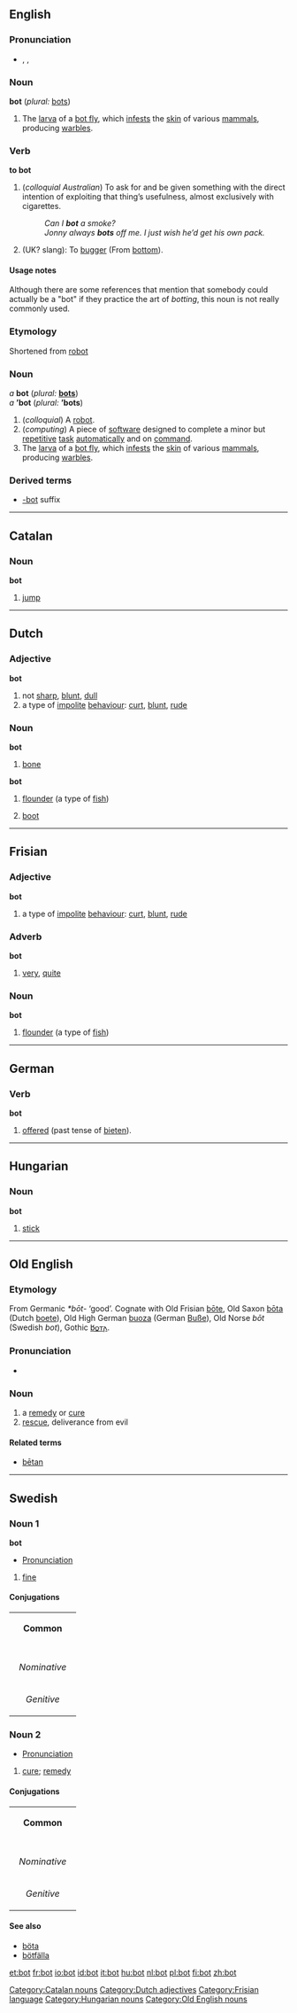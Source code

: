 ==English==
===Pronunciation===
*{{AHD|bŏt}}, {{IPA|/bɒt/}}, {{SAMPA|/bQt/}}

===Noun===
'''bot''' (''plural:'' [[bots]])

# The [[larva]] of a [[bot fly]], which [[infest]]s the [[skin]] of various [[mammal]]s, producing [[warble]]s.

===Verb===
'''to bot'''

# (''colloquial Australian'') To ask for and be given something with the direct intention of exploiting that thing’s usefulness, almost exclusively with cigarettes.
#: ''Can I '''bot''' a smoke?''
#: ''Jonny always '''bots''' off me. I just wish he’d get his own pack.''
#(UK? slang): To [[bugger]] (From [[bottom]]).

====Usage notes====
Although there are some references that mention that somebody could actually be a "bot" if they practice the art of ''botting'', this noun is not really commonly used.

===Etymology===
Shortened from [[robot]]

===Noun===
''a'' '''bot''' (''plural:'' '''[[bots]]''')<BR>
''a'' '''’bot''' (''plural:'' '''’bots''')

# (''colloquial'') A [[robot]].
# (''computing'') A piece of [[software]] designed to complete a minor but [[repetitive]] [[task]] [[automatically]] and on [[command]].
# The [[larva]] of a [[bot fly]], which [[infest]]s the [[skin]] of various [[mammal]]s, producing [[warble]]s.

===Derived terms===
*[[-bot]] suffix


----

==Catalan==
===Noun===
'''bot'''

# [[jump]]

[[Category:Catalan nouns]]


----

==Dutch==
[[Category:Dutch adjectives]]
===Adjective===
'''bot'''

# not [[sharp]], [[blunt]], [[dull]]
# a type of [[impolite]] [[behaviour]]: [[curt]], [[blunt]], [[rude]]

===Noun===
{{nl-noun|botten|botje}}
'''bot''' {{n}}
# [[bone]]

'''bot''' {{m}}

# [[flounder]] (a type of [[fish]])
# {{Flemish}} [[boot]]


----
==Frisian==
[[Category:Frisian language]]
===Adjective===
'''bot'''

# a type of [[impolite]] [[behaviour]]: [[curt]], [[blunt]], [[rude]]

===Adverb===
'''bot'''

# [[very]], [[quite]]

===Noun===
'''bot''' {{m}}

# [[flounder]] (a type of [[fish]])


----
==German==

===Verb===
'''bot'''

# [[offered]] (past tense of [[bieten]]).


----
==Hungarian==

===Noun===
'''bot'''

# [[stick]]

[[Category:Hungarian nouns]]


----
==Old English==

===Etymology===
From Germanic ''*bōt-'' ‘good’. Cognate with Old Frisian [[bote|bōte]], Old Saxon [[bota|bōta]] (Dutch [[boete]]), Old High German [[buoza]] (German [[Buße]]), Old Norse ''bōt'' (Swedish ''bot''), Gothic [[𐌱𐍉𐍄𐌰]].

===Pronunciation===
*{{IPA|/bo:t/}}

===Noun===
{{Unicode|'''bōt'''}} {{f}}
# a [[remedy]] or [[cure]]
# [[rescue]], deliverance from evil

====Related terms====
*[[betan|bētan]]

[[Category:Old English nouns]]


----

==Swedish==

===Noun 1===
'''bot'''
*[[Wiktionary:Swedish_pronunciation|Pronunciation]] {{IPA|/buːt/}} {{Audio|sv-bot.ogg|Audio}}
#[[fine]]

====Conjugations====
{| border=1 cellspacing=0
| bgcolor="#FFFFF0" colspan=5 align=center | '''Common'''
|-
|- bgcolor="#FFFFF0" align=center
! rowspan=2 | 
| colspan=2 width=105| Singular 
| colspan=2 | Plural
|- bgcolor="#FFFFF0" align=center
| width=105 | ''Indefinite'' 
| width=105 | ''Definite'' 
| width=105 |  ''Indefinite'' 
|  width=105 | ''Definite''
|- align=center
| width=105 bgcolor="#FFFFF0" | ''Nominative'' 
| [[bot]]
| [[boten]]
| [[böter]]
| [[böterna]]
|- align=center
| width=105 bgcolor="#FFFFF0" | ''Genitive'' 
| [[bots]]
| [[botens]]
| [[böters]]
| [[böternas]]
|}

===Noun 2===
*[[Wiktionary:Swedish_pronunciation|Pronunciation]] {{IPA|/buːt/}} {{Audio|sv-bot.ogg|Audio}}
#[[cure]]; [[remedy]]

====Conjugations====
{| border=1 cellspacing=0
| bgcolor="#FFFFF0" colspan=5 align=center | '''Common'''
|-
|- bgcolor="#FFFFF0" align=center
! rowspan=2 | 
| colspan=2 width=105| Singular 
| colspan=2 | Plural
|- bgcolor="#FFFFF0" align=center
| width=105 | ''Indefinite'' 
| width=105 | ''Definite'' 
| width=105 |  ''Indefinite'' 
|  width=105 | ''Definite''
|- align=center
| width=105 bgcolor="#FFFFF0" | ''Nominative'' 
| [[bot]]
| [[boten]]
| [[boter]]
| [[boterna]]
|- align=center
| width=105 bgcolor="#FFFFF0" | ''Genitive'' 
| [[bots]]
| [[botens]]
| [[boters]]
| [[boternas]]
|}

====See also====
*[[böta]]
*[[bötfälla]]

[[et:bot]]
[[fr:bot]]
[[io:bot]]
[[id:bot]]
[[it:bot]]
[[hu:bot]]
[[nl:bot]]
[[pl:bot]]
[[fi:bot]]
[[zh:bot]]